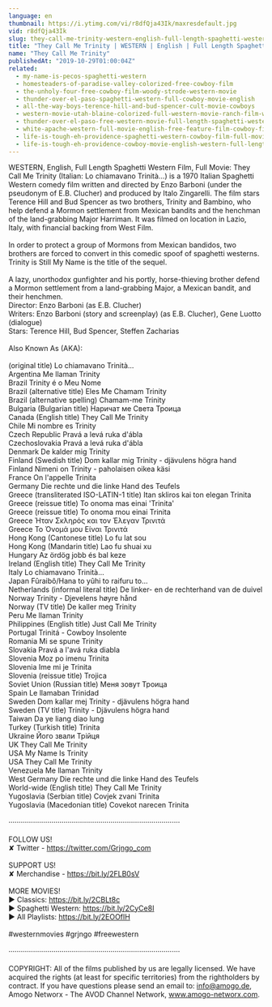 ```yaml
---
language: en
thumbnail: https://i.ytimg.com/vi/r8dfQja43Ik/maxresdefault.jpg
vid: r8dfQja43Ik
slug: they-call-me-trinity-western-english-full-length-spaghetti-western-film-full-movie
title: "They Call Me Trinity | WESTERN | English | Full Length Spaghetti Western Film | Full Movie"
name: "They Call Me Trinity"
publishedAt: "2019-10-29T01:00:04Z"
related:
  - my-name-is-pecos-spaghetti-western
  - homesteaders-of-paradise-valley-colorized-free-cowboy-film
  - the-unholy-four-free-cowboy-film-woody-strode-western-movie
  - thunder-over-el-paso-spaghetti-western-full-cowboy-movie-english
  - all-the-way-boys-terence-hill-and-bud-spencer-cult-movie-cowboys
  - western-movie-utah-blaine-colorized-full-western-movie-ranch-film-wild-west
  - thunder-over-el-paso-free-western-movie-full-length-spaghetti-western-full-action-movie
  - white-apache-western-full-movie-english-free-feature-film-cowboy-film
  - life-is-tough-eh-providence-spaghetti-western-cowboy-film-full-movie-english
  - life-is-tough-eh-providence-cowboy-movie-english-western-full-length
---
```


WESTERN, English, Full Length Spaghetti Western Film, Full Movie: They Call Me Trinity (Italian: Lo chiamavano Trinità...) is a 1970 Italian Spaghetti Western comedy film written and directed by Enzo Barboni (under the pseudonym of E.B. Clucher) and produced by Italo Zingarelli. The film stars Terence Hill and Bud Spencer as two brothers, Trinity and Bambino, who help defend a Mormon settlement from Mexican bandits and the henchman of the land-grabbing Major Harriman. It was filmed on location in Lazio, Italy, with financial backing from West Film.<br />
<br />
In order to protect a group of Mormons from Mexican bandidos, two brothers are forced to convert in this comedic spoof of spaghetti westerns. Trinity is Still My Name is the title of the sequel.<br />
<br />
A lazy, unorthodox gunfighter and his portly, horse-thieving brother defend a Mormon settlement from a land-grabbing Major, a Mexican bandit, and their henchmen.<br />
Director: Enzo Barboni (as E.B. Clucher)<br />
Writers: Enzo Barboni (story and screenplay) (as E.B. Clucher), Gene Luotto (dialogue)<br />
Stars: Terence Hill, Bud Spencer, Steffen Zacharias<br />
<br />
Also Known As (AKA):<br />
<br />
(original title) Lo chiamavano Trinità...<br />
Argentina Me llaman Trinity<br />
Brazil Trinity é o Meu Nome<br />
Brazil (alternative title) Eles Me Chamam Trinity<br />
Brazil (alternative spelling) Chamam-me Trinity<br />
Bulgaria (Bulgarian title) Наричат ме Света Троица<br />
Canada (English title) They Call Me Trinity<br />
Chile Mi nombre es Trinity<br />
Czech Republic Pravá a levá ruka d'ábla<br />
Czechoslovakia Pravá a levá ruka d'ábla<br />
Denmark De kalder mig Trinity<br />
Finland (Swedish title) Dom kallar mig Trinity - djävulens högra hand<br />
Finland Nimeni on Trinity - paholaisen oikea käsi<br />
France On l'appelle Trinita<br />
Germany Die rechte und die linke Hand des Teufels<br />
Greece (transliterated ISO-LATIN-1 title) Itan skliros kai ton elegan Trinita<br />
Greece (reissue title) To onoma mas einai 'Trinita'<br />
Greece (reissue title) To onoma mou einai Trinita<br />
Greece Ήταν Σκληρός και τον Έλεγαν Τρινιτά<br />
Greece Το Όνομά μου Είναι Τρινιτά<br />
Hong Kong (Cantonese title) Lo fu lat sou<br />
Hong Kong (Mandarin title) Lao fu shuai xu<br />
Hungary Az ördög jobb és bal keze<br />
Ireland (English title) They Call Me Trinity<br />
Italy Lo chiamavano Trinità...<br />
Japan Fûraibô/Hana to yûhi to raifuru to...<br />
Netherlands (informal literal title) De linker- en de rechterhand van de duivel<br />
Norway Trinity - Djevelens høyre hånd<br />
Norway (TV title) De kaller meg Trinity<br />
Peru Me llaman Trinity<br />
Philippines (English title) Just Call Me Trinity<br />
Portugal Trinitá - Cowboy Insolente<br />
Romania Mi se spune Trinity<br />
Slovakia Pravá a l'avá ruka diabla<br />
Slovenia Moz po imenu Trinita<br />
Slovenia Ime mi je Trinita<br />
Slovenia (reissue title) Trojica<br />
Soviet Union (Russian title) Меня зовут Троица<br />
Spain Le llamaban Trinidad<br />
Sweden Dom kallar mej Trinity - djävulens högra hand<br />
Sweden (TV title) Trinity - Djävulens högra hand<br />
Taiwan Da ye liang diao lung<br />
Turkey (Turkish title) Trinita<br />
Ukraine Його звали Трiйця<br />
UK They Call Me Trinity<br />
USA My Name Is Trinity<br />
USA They Call Me Trinity<br />
Venezuela Me llaman Trinity<br />
West Germany Die rechte und die linke Hand des Teufels<br />
World-wide (English title) They Call Me Trinity<br />
Yugoslavia (Serbian title) Covjek zvani Trinita<br />
Yugoslavia (Macedonian title) Covekot narecen Trinita<br />
<br />
····················································································<br />
<br />
FOLLOW US!<br />
✘ Twitter - https://twitter.com/Grjngo_com<br />
<br />
SUPPORT US!<br />
✘ Merchandise - https://bit.ly/2FLB0sV<br />
<br />
MORE MOVIES! <br />
► Classics: https://bit.ly/2CBLt8c <br />
► Spaghetti Western: https://bit.ly/2CyCe8I <br />
► All Playlists: https://bit.ly/2EOOfIH <br />
<br />
#westernmovies #grjngo #freewestern<br />
<br />
····················································································<br />
<br />
COPYRIGHT: All of the films published by us are legally licensed. We have acquired the rights (at least for specific territories) from the rightholders by contract. If you have questions please send an email to: info@amogo.de, Amogo Networx - The AVOD Channel Network, www.amogo-networx.com.